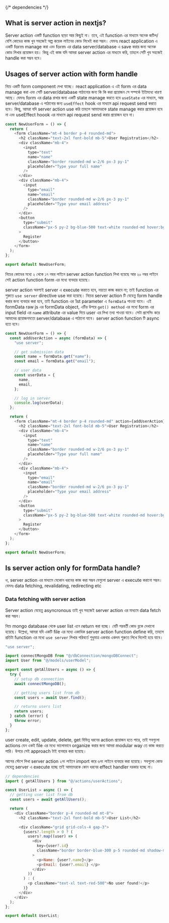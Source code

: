 {/* dependencies */}

## What is server action in nextjs?

Server action একটি function ছাড়া আর কিছুই না। তবে, এই function এর মাধ্যমে অনেক জটিল/ বেশি কোডের কাজ খুব সহজেই অল্প কয়েক লাইনের কোড লিখেই করা সম্ভব। যেমনঃ react application এ একটি form manage করা এবং form এর data server/database এ save করার জন্য অনেক কোড লিখার প্রয়োজন হয়। কিন্তু এই কাজ যদি আমরা server action এর মাধ্যমে করি, তাহলে সেটি খুব সহজেই handle করা সম্ভব হবে।

## Usages of server action with form handle

নিচে একটি form component দেখা যাচ্ছে। react application এ এই form এর data manage করা এবং সেটি server/database পাঠানোর জন্য কি কি করা প্রয়োজন সে সম্পর্কে ইতিমধ্যে ধারণা আছে। যেমনঃ form এর data রাখার জন্য একটি state manage করতে হবে `useState` এর মাধ্যমে, আর server/database এ পাঠানোর জন্য `useEffect` hook এর মাধ্যমে api request send করতে হবে। কিন্তু, আমরা যদি server action use করি তাহলে আমাদেরকে state manage করার প্রয়োজন হবে না এবং useEffect hoook এর মাধ্যমে api request send করার প্রয়োজন হবে না।

```js copy showLineNumbers filename="components/NewUserForm.jsx" {}
const NewUserForm = () => {
  return (
    <form className="mt-4 border p-4 rounded-md">
      <h2 className="text-2xl font-bold mb-5">User Registration</h2>
      <div className="mb-4">
        <input
          type="text"
          name="name"
          className="border rounded-md w-2/6 px-3 py-1"
          placeholder="Type your full name"
        />
      </div>
      <div className="mb-4">
        <input
          type="email"
          name="email"
          className="border rounded-md w-2/6 px-3 py-1"
          placeholder="Type your email address"
        />
      </div>
      <button
        type="submit"
        className="px-5 py-2 bg-blue-500 text-white rounded-md hover:bg-blue-600"
      >
        Register
      </button>
    </form>
  );
};

export default NewUserForm;
```

নিচের কোডের মধ্যে ২ থেকে ১৭ নম্বর লাইনে server action function লিখা হয়েছে আর ২০ নম্বর লাইনে সেই action function form এর মধ্যে ব্যবহার হয়েছে।

server action অবশ্যই server এ execute করাতে হবে, নয়তো কাজ করবে না; তাই function এর শুরুতে `use server` directive use করা হয়েছে। নিচের server action টি যেহেতু form handle করার জন্য ব্যবহার করা হবে, তাই function এর 1st parameter এ `formData` পাওয়া যাবে। এই formData raw js এর formData object, এটির উপরে `get() method` এর মধ্যে form এর input field এর `name` attribute এর value দিয়ে user এর লিখা তথ্য পাওয়া যাবে। সেটা প্রসেসিং করে আমাদের প্রয়োজনমতো server/database এ পাঠানো যাবে। server action function টি async হতে হবে।

```js copy showLineNumbers filename="components/NewUserForm.jsx" {2-17, 20}
const NewUserForm = () => {
  const addUserAction = async (formData) => {
    "use server";

    // get submission data
    const name = formData.get("name");
    const email = formData.get("email");

    // user data
    const userData = {
      name,
      email,
    };

    // log in server
    console.log(userData);
  };

  return (
    <form className="mt-4 border p-4 rounded-md" action={addUserAction}>
      <h2 className="text-2xl font-bold mb-5">User Registration</h2>
      <div className="mb-4">
        <input
          type="text"
          name="name"
          className="border rounded-md w-2/6 px-3 py-1"
          placeholder="Type your full name"
        />
      </div>
      <div className="mb-4">
        <input
          type="email"
          name="email"
          className="border rounded-md w-2/6 px-3 py-1"
          placeholder="Type your email address"
        />
      </div>
      <button
        type="submit"
        className="px-5 py-2 bg-blue-500 text-white rounded-md hover:bg-blue-600"
      >
        Register
      </button>
    </form>
  );
};

export default NewUserForm;
```

## Is server action only for formData handle?

`না`, server action এর মাধ্যমে যেকোন ধরনের কাজ করা সম্ভব যেগুলো server এ execute করানো সম্ভব। যেমনঃ data fetching, revalidating, redirecting etc

### Data fetching with server action

Server action যেহেতু asyncronous তাই খুব সহজেই server action এর মাধ্যমে data fetch করা সম্ভব।

নিচে mongo database থেকে user list এনে return করা হচ্ছে। যেটি পরবর্তী কোড ব্লকে দেখানো হয়েছে। উল্লেখ্য, আমরা যদি একটি file এর মধ্যে একাধিক server action function define করি, তাহলে প্রতিটা function এর মধ্যে `use server` লিখার পরিবর্তে শুধুমাত্র একবার একদম শুরুতে লিখে দিলেই হয়ে যাবে।

```js copy showLineNumbers filename="actions/userActions.js" {}
"use server";

import connectMongoDB from "@/dbConnection/mongoDBConnect";
import User from "@/models/userModel";

export const getAllUsers = async () => {
  try {
    // setup db connection
    await connectMongoDB();

    // getting users list from db
    const users = await User.find();

    // returns users list
    return users;
  } catch (error) {
    throw error;
  }
};
```

<Callout>
  user create, edit, update, delete, get বিভিন্ন ধরনের action প্রয়োজন হতে পারে,
  তাই সবগুলো actions যেন একই file এর মধ্যে ভালোভাবে organize করার জন্য আমরা
  modular way তে কাজ করতে পারি। উপরে সেই approach টাই ব্যবহার করা হয়েছে।
</Callout>

আগের স্টেপে লিখা server action ২নং লাইনে import করে ৬নং লাইনে ব্যবহার করা হয়েছে। সবগুলো কোড যেহেতু server এ execute হচ্ছে তাই আমাদেরকে কোন ধরনের effect handler দরকার হচ্ছে না।

```js copy showLineNumbers filename="components/UserList.jsx" {2, 6}
// dependencies
import { getAllUsers } from "@/actions/userActions";

const UserList = async () => {
  // getting user list from db
  const users = await getAllUsers();

  return (
    <div className="border p-4 rounded-md mt-8">
      <h2 className="text-2xl font-bold mb-5">User List</h2>

      <div className="grid grid-cols-4 gap-3">
        {users?.length > 0 ? (
          users?.map((user) => (
            <div
              key={user?.id}
              className="border border-blue-300 p-5 rounded-md shadow-md"
            >
              <p>Name: {user?.name}</p>
              <p>Email: {user?.email} </p>
            </div>
          ))
        ) : (
          <p className="text-xl text-red-500">No user found!</p>
        )}
      </div>
    </div>
  );
};

export default UserList;
```
